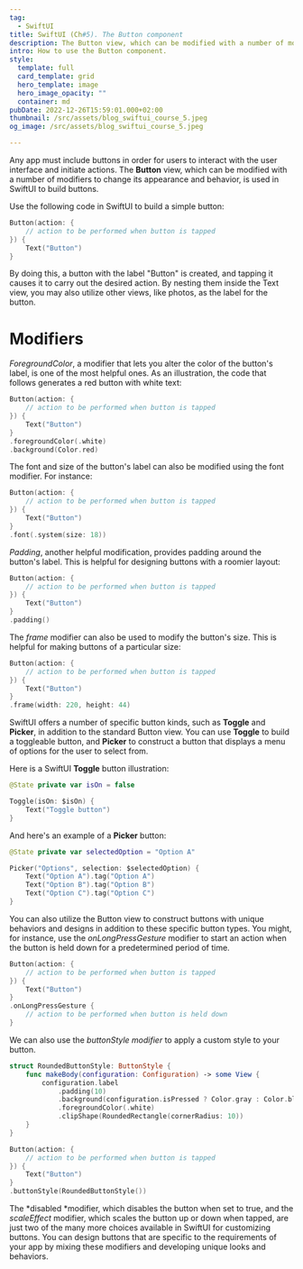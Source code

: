 ```yaml
---
tag:
  - SwiftUI
title: SwiftUI (Ch#5). The Button component
description: The Button view, which can be modified with a number of modifiers to change its appearance and behavior, is used in SwiftUI to build buttons.
intro: How to use the Button component.
style:
  template: full
  card_template: grid
  hero_template: image
  hero_image_opacity: ""
  container: md
pubDate: 2022-12-26T15:59:01.000+02:00
thumbnail: /src/assets/blog_swiftui_course_5.jpeg
og_image: /src/assets/blog_swiftui_course_5.jpeg

---
```



<YouTube id="https://youtu.be/nTnd9fNoukA" />

Any app must include buttons in order for users to interact with the user interface and initiate actions. The **Button** view, which can be modified with a number of modifiers to change its appearance and behavior, is used in SwiftUI to build buttons.


Use the following code in SwiftUI to build a simple button:

```swift
Button(action: {
    // action to be performed when button is tapped
}) {
    Text("Button")
}
```

By doing this, a button with the label "Button" is created, and tapping it causes it to carry out the desired action. By nesting them inside the Text view, you may also utilize other views, like photos, as the label for the button.

# Modifiers

*ForegroundColor*, a modifier that lets you alter the color of the button's label, is one of the most helpful ones. As an illustration, the code that follows generates a red button with white text:

```swift
Button(action: {
    // action to be performed when button is tapped
}) {
    Text("Button")
}
.foregroundColor(.white)
.background(Color.red)
```

The font and size of the button's label can also be modified using the font modifier. For instance:

```swift
Button(action: {
    // action to be performed when button is tapped
}) {
    Text("Button")
}
.font(.system(size: 18))
```

*Padding*, another helpful modification, provides padding around the button's label. This is helpful for designing buttons with a roomier layout:


```swift
Button(action: {
    // action to be performed when button is tapped
}) {
    Text("Button")
}
.padding()
```

The *frame* modifier can also be used to modify the button's size. This is helpful for making buttons of a particular size:

```swift
Button(action: {
    // action to be performed when button is tapped
}) {
    Text("Button")
}
.frame(width: 220, height: 44)
```

SwiftUI offers a number of specific button kinds, such as **Toggle** and **Picker**, in addition to the standard Button view. You can use **Toggle** to build a toggleable button, and **Picker** to construct a button that displays a menu of options for the user to select from.

Here is a SwiftUI **Toggle** button illustration:

```swift
@State private var isOn = false

Toggle(isOn: $isOn) {
    Text("Toggle button")
}
```

And here's an example of a **Picker** button:

```swift
@State private var selectedOption = "Option A"

Picker("Options", selection: $selectedOption) {
    Text("Option A").tag("Option A")
    Text("Option B").tag("Option B")
    Text("Option C").tag("Option C")
}
```

You can also utilize the Button view to construct buttons with unique behaviors and designs in addition to these specific button types. You might, for instance, use the *onLongPressGesture* modifier to start an action when the button is held down for a predetermined period of time.

```swift
Button(action: {
    // action to be performed when button is tapped
}) {
    Text("Button")
}
.onLongPressGesture {
    // action to be performed when button is held down
}
```

We can also use the *buttonStyle modifier* to apply a custom style to your button.

```swift
struct RoundedButtonStyle: ButtonStyle {
    func makeBody(configuration: Configuration) -> some View {
        configuration.label
            .padding(10)
            .background(configuration.isPressed ? Color.gray : Color.blue)
            .foregroundColor(.white)
            .clipShape(RoundedRectangle(cornerRadius: 10))
    }
}

Button(action: {
    // action to be performed when button is tapped
}) {
    Text("Button")
}
.buttonStyle(RoundedButtonStyle())
```

The *disabled *modifier, which disables the button when set to true, and the *scaleEffect* modifier, which scales the button up or down when tapped, are just two of the many more choices available in SwiftUI for customizing buttons. You can design buttons that are specific to the requirements of your app by mixing these modifiers and developing unique looks and behaviors.


